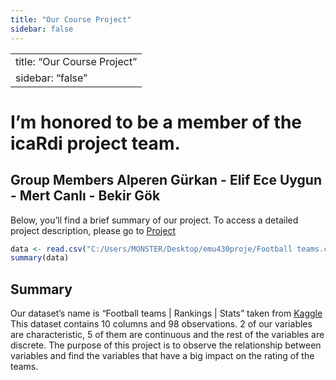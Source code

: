 ```yaml
---
title: "Our Course Project"
sidebar: false 
---
```

---
title: "Our Course Project"
sidebar: "false "
---

# I'm honored to be a member of the **icaRdi** project team.

## Group Members Alperen Gürkan - Elif Ece Uygun - Mert Canlı - Bekir Gök

Below, you'll find a brief summary of our project. To access a detailed project description, please go to [Project](https://emu-hacettepe-analytics.github.io/emu430-fall2023-mertcanli01/project.html)

```r
data <- read.csv("C:/Users/MONSTER/Desktop/emu430proje/Football teams.csv")
summary(data)
```

## Summary

Our dataset's name is "Football teams \| Rankings \| Stats" taken from [Kaggle](https://www.kaggle.com/datasets/varpit94/football-teams-rankings-stats/) This dataset contains 10 columns and 98 observations. 2 of our variables are characteristic, 5 of them are continuous and the rest of the variables are discrete. The purpose of this project is to observe the relationship between variables and find the variables that have a big impact on the rating of the teams.